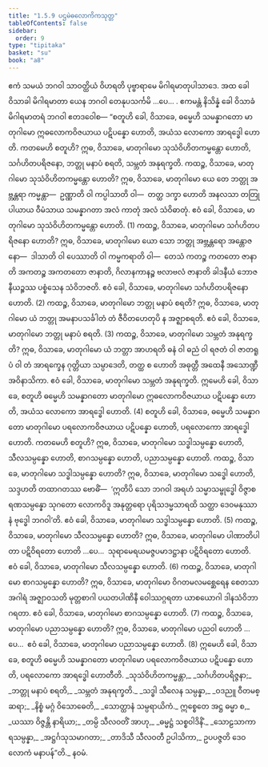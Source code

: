 ```yaml
---
title: "1.5.9 ပဌမဲဓလောကိကသုတ္တ"
tableOfContents: false
sidebar:
  order: 9
type: "tipitaka"
basket: "su"
book: "a8"
---
```



<DynamicBreadcrumb />

<Division number="49" book="a8" e="ch" v="17" p="96">

<Paragraph number="489" book="a8">
ဧကံ သမယံ ဘဂဝါ သာဝတ္ထိယံ ဝိဟရတိ ပုဗ္ဗာရာမေ မိဂါရမာတုပါသာဒေ. အထ ခေါ ဝိသာခါ မိဂါရမာတာ ယေန ဘဂဝါ တေနုပသင်္ကမိ …ပေ… . ဧကမန္တံ နိသိန္နံ ခေါ ဝိသာခံ မိဂါရမာတရံ ဘဂဝါ ဧတဒဝေါစ—
</Paragraph>

<Paragraph number="490" book="a8">
“စတူဟိ ခေါ, ဝိသာခေ, ဓမ္မေဟိ သမန္နာဂတော မာတုဂါမော ဣဓလောကဝိဇယာယ ပဋိပန္နော ဟောတိ, အယံသ လောကော အာရဒ္ဓေါ ဟောတိ. ကတမေဟိ စတူဟိ? ဣဓ, ဝိသာခေ, မာတုဂါမော သုသံဝိဟိတကမ္မန္တော ဟောတိ, သင်္ဂဟိတပရိဇနော, ဘတ္တု မနာပံ စရတိ, သမ္ဘတံ အနုရက္ခတိ.
</Paragraph>

<Paragraph number="491" book="a8">
ကထဉ္စ, ဝိသာခေ, မာတုဂါမော သုသံဝိဟိတကမ္မန္တော ဟောတိ? ဣဓ, ဝိသာခေ, မာတုဂါမော ယေ တေ ဘတ္တု အဗ္ဘန္တရာ ကမ္မန္တာ—  ဥဏ္ဏာတိ ဝါ ကပ္ပါသာတိ ဝါ—  တတ္ထ ဒက္ခာ ဟောတိ အနလသာ တတြုပါယာယ ဝီမံသာယ သမန္နာဂတာ အလံ ကာတုံ အလံ သံဝိဓာတုံ. ဧဝံ ခေါ, ဝိသာခေ, မာတုဂါမော သုသံဝိဟိတကမ္မန္တော ဟောတိ. (1)
</Paragraph>

<Paragraph number="492" book="a8">
ကထဉ္စ, ဝိသာခေ, မာတုဂါမော သင်္ဂဟိတပရိဇနော ဟောတိ? ဣဓ, ဝိသာခေ, မာတုဂါမော ယော သော ဘတ္တု အဗ္ဘန္တရော အန္တောဇနော—  ဒါသာတိ ဝါ ပေဿာတိ ဝါ ကမ္မကရာတိ ဝါ—  တေသံ ကတဉ္စ ကတတော ဇာနာတိ အကတဉ္စ အကတတော ဇာနာတိ, ဂိလာနကာနဉ္စ ဗလာဗလံ ဇာနာတိ ခါဒနီယံ ဘောဇနီယဉ္စဿ ပစ္စံသေန သံဝိဘဇတိ. ဧဝံ ခေါ, ဝိသာခေ, မာတုဂါမော သင်္ဂဟိတပရိဇနော ဟောတိ. (2)
</Paragraph>

<Paragraph number="493" book="a8">
ကထဉ္စ, ဝိသာခေ, မာတုဂါမော ဘတ္တု မနာပံ စရတိ? ဣဓ, ဝိသာခေ, မာတုဂါမော ယံ ဘတ္တု အမနာပသင်္ခါတံ တံ ဇီဝိတဟေတုပိ န အဇ္ဈာစရတိ. ဧဝံ ခေါ, ဝိသာခေ, မာတုဂါမော ဘတ္တု မနာပံ စရတိ. (3)
</Paragraph>

<Paragraph number="494" book="a8">
ကထဉ္စ, ဝိသာခေ, မာတုဂါမော သမ္ဘတံ အနုရက္ခတိ? ဣဓ, ဝိသာခေ, မာတုဂါမော ယံ ဘတ္တာ အာဟရတိ ဓနံ ဝါ ဓညံ ဝါ ရဇတံ ဝါ ဇာတရူပံ ဝါ တံ အာရက္ခေန ဂုတ္တိယာ သမ္ပာဒေတိ, တတ္ထ စ ဟောတိ အဓုတ္တီ အထေနီ အသောဏ္ဍီ အဝိနာသိကာ. ဧဝံ ခေါ, ဝိသာခေ, မာတုဂါမော သမ္ဘတံ အနုရက္ခတိ. ဣမေဟိ ခေါ, ဝိသာခေ, စတူဟိ ဓမ္မေဟိ သမန္နာဂတော မာတုဂါမော ဣဓလောကဝိဇယာယ ပဋိပန္နော ဟောတိ, အယံသ လောကော အာရဒ္ဓေါ ဟောတိ. (4)
</Paragraph>

<Paragraph number="495" book="a8">
စတူဟိ ခေါ, ဝိသာခေ, ဓမ္မေဟိ သမန္နာဂတော မာတုဂါမော ပရလောကဝိဇယာယ ပဋိပန္နော ဟောတိ, ပရလောကော အာရဒ္ဓေါ ဟောတိ. ကတမေဟိ စတူဟိ? ဣဓ, ဝိသာခေ, မာတုဂါမော သဒ္ဓါသမ္ပန္နော ဟောတိ, သီလသမ္ပန္နော ဟောတိ, စာဂသမ္ပန္နော ဟောတိ, ပညာသမ္ပန္နော ဟောတိ.
</Paragraph>

<Paragraph number="496" book="a8">
ကထဉ္စ, ဝိသာခေ, မာတုဂါမော သဒ္ဓါသမ္ပန္နော ဟောတိ? ဣဓ, ဝိသာခေ, မာတုဂါမော သဒ္ဓေါ ဟောတိ, သဒ္ဒဟတိ တထာဂတဿ ဗောဓိံ—  ‘ဣတိပိ သော ဘဂဝါ အရဟံ သမ္မာသမ္ဗုဒ္ဓေါ ဝိဇ္ဇာစရဏသမ္ပန္နော သုဂတော လောကဝိဒူ အနုတ္တရော ပုရိသဒမ္မသာရထိ သတ္ထာ ဒေဝမနုဿာနံ ဗုဒ္ဓေါ ဘဂဝါ’တိ. ဧဝံ ခေါ, ဝိသာခေ, မာတုဂါမော သဒ္ဓါသမ္ပန္နော ဟောတိ. (5)
</Paragraph>

<Paragraph number="497" book="a8">
ကထဉ္စ, ဝိသာခေ, မာတုဂါမော သီလသမ္ပန္နော ဟောတိ? ဣဓ, ဝိသာခေ, မာတုဂါမော ပါဏာတိပါတာ ပဋိဝိရတော ဟောတိ …ပေ…  သုရာမေရယမဇ္ဇပမာဒဋ္ဌာနာ ပဋိဝိရတော ဟောတိ. ဧဝံ ခေါ, ဝိသာခေ, မာတုဂါမော သီလသမ္ပန္နော ဟောတိ. (6)
</Paragraph>

<Paragraph number="498" book="a8">
ကထဉ္စ, ဝိသာခေ, မာတုဂါမော စာဂသမ္ပန္နော ဟောတိ? ဣဓ, ဝိသာခေ, မာတုဂါမော ဝိဂတမလမစ္ဆေရေန စေတသာ အဂါရံ အဇ္ဈာဝသတိ မုတ္တစာဂါ ပယတပါဏိနီ ဝေါဿဂ္ဂရတာ ယာစယောဂါ ဒါနသံဝိဘာဂရတာ. ဧဝံ ခေါ, ဝိသာခေ, မာတုဂါမော စာဂသမ္ပန္နော ဟောတိ. (7)
</Paragraph>

<Paragraph number="499" book="a8">
ကထဉ္စ, ဝိသာခေ, မာတုဂါမော ပညာသမ္ပန္နော ဟောတိ? ဣဓ, ဝိသာခေ, မာတုဂါမော ပညဝါ ဟောတိ …ပေ…  ဧဝံ ခေါ, ဝိသာခေ, မာတုဂါမော ပညာသမ္ပန္နော ဟောတိ. (8)
</Paragraph>

<Paragraph number="500" book="a8">
ဣမေဟိ ခေါ, ဝိသာခေ, စတူဟိ ဓမ္မေဟိ သမန္နာဂတော မာတုဂါမော ပရလောကဝိဇယာယ ပဋိပန္နော ဟောတိ, ပရလောကော အာရဒ္ဓေါ ဟောတီတိ.
</Paragraph>

<Paragraph number="501" type="verses" book="a8">
_သုသံဝိဟိတကမ္မန္တာ,_  
_သင်္ဂဟိတပရိဇ္ဇနာ;_  
_ဘတ္တု မနာပံ စရတိ,_  
_သမ္ဘတံ အနုရက္ခတိ._  

</Paragraph>

<Paragraph number="502" type="verses" book="a8">
_သဒ္ဓါ သီလေန သမ္ပန္နာ,_  
_ဝဒညူ ဝီတမစ္ဆရာ;_  
_နိစ္စံ မဂ္ဂံ ဝိသောဓေတိ,_  
_သောတ္ထာနံ သမ္ပရာယိကံ._  

</Paragraph>

<Paragraph number="503" type="verses" book="a8">
ဣစ္စေတေ အဋ္ဌ ဓမ္မာ စ,_  
_ယဿာ ဝိဇ္ဇန္တိ နာရိယာ;_  
_တမ္ပိ သီလဝတိံ အာဟု,_  
_ဓမ္မဋ္ဌံ သစ္စဝါဒိနိံ._  

</Paragraph>

<Paragraph number="504" type="verses" book="a8">
_သောဠသာကာရသမ္ပန္နာ,_  
_အဋ္ဌင်္ဂသုသမာဂတာ;_  
_တာဒိသီ သီလဝတီ ဥပါသိကာ,_  
ဥပပဇ္ဇတိ ဒေဝလောကံ မနာပန်”တိ._  


</Paragraph>
</Division>

<Paragraph number="505" type="center" book="a8">
နဝမံ.
</Paragraph>